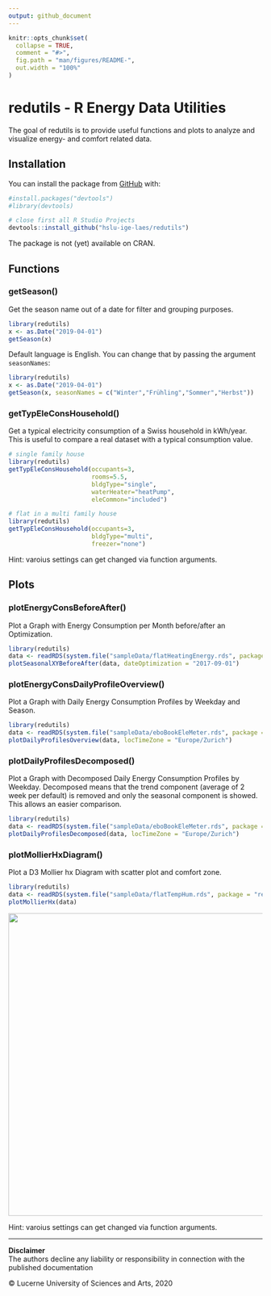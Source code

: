 ```yaml
---
output: github_document
---
```


<!-- README.md is generated from README.Rmd. Please edit that file -->

```r
knitr::opts_chunk$set(
  collapse = TRUE,
  comment = "#>",
  fig.path = "man/figures/README-",
  out.width = "100%"
)
```

# redutils - R Energy Data Utilities

<!-- badges: start -->
<!-- badges: end -->

The goal of redutils is to provide useful functions and plots to analyze and visualize energy- and comfort related data. 

## Installation

You can install the package from [GitHub](https://github.com/) with:

``` r
#install.packages("devtools")
#library(devtools)

# close first all R Studio Projects
devtools::install_github("hslu-ige-laes/redutils")
```
The package is not (yet) available on CRAN.

## Functions
### getSeason()
Get the season name out of a date for filter and grouping purposes.

```r
library(redutils)
x <- as.Date("2019-04-01")
getSeason(x)
```

Default language is English. You can change that by passing the argument `seasonNames`:

```r
library(redutils)
x <- as.Date("2019-04-01")
getSeason(x, seasonNames = c("Winter","Frühling","Sommer","Herbst"))
```

### getTypEleConsHousehold()
Get a typical electricity consumption of a Swiss household in kWh/year. This is useful to compare a real dataset with a typical consumption value.

```r
# single family house
library(redutils)
getTypEleConsHousehold(occupants=3,
                       rooms=5.5,
                       bldgType="single",
                       waterHeater="heatPump",
                       eleCommon="included")
```

```r
# flat in a multi family house
library(redutils)
getTypEleConsHousehold(occupants=3,
                       bldgType="multi",
                       freezer="none")
```

Hint: varoius settings can get changed via function arguments.

## Plots
### plotEnergyConsBeforeAfter()
Plot a Graph with Energy Consumption per Month before/after an Optimization.

```r
library(redutils)
data <- readRDS(system.file("sampleData/flatHeatingEnergy.rds", package = "redutils"))
plotSeasonalXYBeforeAfter(data, dateOptimization = "2017-09-01")
```

### plotEnergyConsDailyProfileOverview()
Plot a Graph with Daily Energy Consumption Profiles by Weekday and Season.

```r
library(redutils)
data <- readRDS(system.file("sampleData/eboBookEleMeter.rds", package = "redutils"))
plotDailyProfilesOverview(data, locTimeZone = "Europe/Zurich")
```

### plotDailyProfilesDecomposed()
Plot a Graph with Decomposed Daily Energy Consumption Profiles by Weekday. Decomposed means that the trend component (average of 2 week per default) is removed and only the seasonal component is showed. This allows an easier comparison.

```r
library(redutils)
data <- readRDS(system.file("sampleData/eboBookEleMeter.rds", package = "redutils"))
plotDailyProfilesDecomposed(data, locTimeZone = "Europe/Zurich")
```

### plotMollierHxDiagram()
Plot a D3 Mollier hx Diagram with scatter plot and comfort zone.

```r
library(redutils)
data <- readRDS(system.file("sampleData/flatTempHum.rds", package = "redutils"))
plotMollierHx(data)
```
<img src="inst/mollierHxDiagram/example.png" class="illustration" width=600/>

Hint: varoius settings can get changed via function arguments.

<hr>

**Disclaimer**<br>
The authors decline any liability or responsibility in connection with the published documentation

&copy; Lucerne University of Sciences and Arts, 2020
